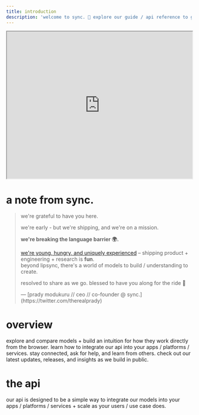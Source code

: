 ```yaml
---
title: introduction
description: 'welcome to sync. 🚀 explore our guide / api reference to get the most out of our models + apis.'
---
```


<iframe width="100%" height="400" src="https://www.youtube.com/embed/-5ftITKBapY?si=fSO-i7llw90fBPet" title="YouTube video player" allow="accelerometer; autoplay; clipboard-write; encrypted-media; gyroscope; picture-in-picture; web-share" allowFullScreen></iframe>


# a note from sync.
> we're grateful to have you here.
>
> we're early - but we're shipping, and we're on a mission.
>
> **we're breaking the language barrier 🌍.**
>
> [we're young, hungry, and uniquely experienced](https://www.loom.com/share/42b332287f3d473196d1a0929099e3ea?sid=22953a8c-226b-4d84-b28a-d91e7c771459) – shipping product + engineering + research is **fun**.\
> beyond lipsync, there's a world of models to build / understanding to create.
>
> resolved to share as we go. blessed to have you along for the ride 🚀
> <div style={{ marginTop: '20px', fontWeight: 'bold', fontSize: '0.9em', opacity: 0.8 }}>
>   — [prady modukuru // ceo // co-founder @ sync.](https://twitter.com/therealprady)
> </div>


# overview
<CardGroup cols={2} rows={2}>
  <Card
    title="developer playground"
    icon="screwdriver-wrench"
    href="https://platform.sync.so/"
  >
    explore and compare models + build an intuition for how they work directly from the browser.
  </Card>
  <Card
    title="api reference"
    icon="book"
    href="/api-reference"
  >
    learn how to integrate our api into your apps / platforms / services.
  </Card>
  <Card
    title="discord"
    icon="discord"
    href="https://discord.gg/Ky5mdQwF"
  >
    stay connected, ask for help, and learn from others.
  </Card>
  <Card
    title="changelog"
    icon="list"
    href="https://www.youtube.com/playlist?list=PLX8i0P_zBTmdSCgh6Tk1Ahs5nuK6iXFzw"
  >
    check out our latest updates, releases, and insights as we build in public.
  </Card>
</CardGroup>

# the api
our api is designed to be a simple way to integrate our models into your apps / platforms / services + scale
as your users / use case does.
